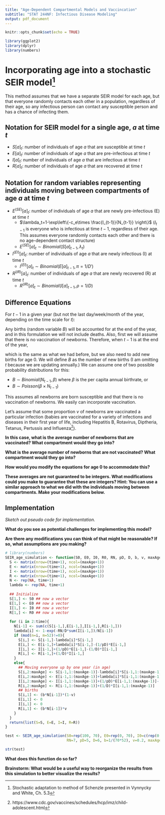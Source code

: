 ---
title: "Age-Dependent Compartmental Models and Vaccincation"
subtitle: "STAT 244NF: Infectious Disease Modeling"
output: pdf_document
---

```{r setup, include=FALSE}
knitr::opts_chunk$set(echo = TRUE)

library(ggplot2)
library(dplyr)
library(numbers)
```

# Incorporating age into a stochastic SEIR model^[Stochastic adaptation to method of Schenzle presented in Vynnycky and White, Ch. 5.3]

This method assumes that we have a separate SEIR model for each age, but that everyone randomly contacts each other in a population, regardless of their age, so any infectious person can contact any susceptible person and has a chance of infecting them. 

## Notation for SEIR model for a single age, $a$ at time $t$

- $S[a]_{t}$: number of individuals of age $a$ that are susceptible at time $t$
- $E[a]_{t}$: number of individuals of age $a$ that are pre-infectious at time $t$
- $I[a]_{t}$: number of individuals of age $a$ that are infectious at time $t$
- $R[a]_{t}$: number of individuals of age $a$ that are recovered at time $t$

## Notation for random variables representing individuals moving between compartments of age $a$ at time $t$

- $E^{(SE)}[a]_{t}$: number of individuals of age $a$ that are newly pre-infectious (E) at time $t$
    - $\lambda_t=1-\exp\left\{-c_e\times \frac{I_{t-1}}{N_{t-1}} \right\}$ ($I_{t-1}$ is everyone who is infectious at time $t-1$, regardless of their age. This assumes everyone randomly contacts each other and there is no age-dependent contact structure)
    - $E^{(SE)}[a]_{t} \sim Binomial(S[a]_{t-1}, \lambda_t)$
- $I^{(EI)}[a]_{t}$: number of individuals of age $a$ that are newly infectious (I) at time $t$
    - $I^{(EI)}[a]_{t} \sim Binomial(E[a]_{t-1},\pi=1/D')$
- $R^{(IR)}[a]_{t}$: number of individuals of age $a$ that are newly recovered (R) at time $t$
    - $R^{(IR)}[a]_{t} \sim Binomial(I[a]_{t-1}, \rho=1/D)$

## Difference Equations

For $t-1$ in a given year (but not the last day/week/month of the year, depending on the time scale for $t$):

\begin{align*}
S[a]_{t}&=S[a]_{t-1}-E^{(SE)}[a]_{t}\\
E[a]_{t}&=E[a]_{t-1}+E^{(SE)}[a]_{t}-I^{(EI)}[a]_{t}\\
I[a]_{t}&=I[a]_{t-1}+I^{(EI)}[a]_{t}-R^{(IR)}[a]_{t}\\
R[a]_{t}&=R[a]_{t-1}+R^{(IR)}[a]_{t}
\end{align*}

Any births (random variable $B$) will be accounted for at the end of the year, and in this formulation we will not include deaths. Also, first we will assume that there is no vaccination of newborns. Therefore, when $t-1$ is at the end of the year,

\begin{align*}
S[a]_{t}&=S[a]_{t-1}-E^{(SE)}[a]_{t}\\
E[a]_{t}&=E[a]_{t-1}+E^{(SE)}[a]_{t}-I^{(EI)}[a]_{t}\\
I[a]_{t}&=I[a]_{t-1}+I^{(EI)}[a]_{t}-R^{(IR)}[a]_{t}\\
R[a]_{t}&=R[a]_{t-1}+R^{(IR)}[a]_{t}\\
\end{align*}

which is the same as what we had before, but we also need to add new births for age 0. We will define $B$ as the number of new births (I am omitting $t$ because we are updating annually.) We can assume one of two possible probability distributions for this:

- $B\sim Binomial(N_{t-1}, \beta)$ where $\beta$ is the per capita annual birthrate, or
- $B\sim Poisson(\beta\times N_{t-1})$

\begin{align*}
S[0]_{t}&=B\\
E[0]_t&=0\\
I[0]_t&=0\\
R[0]_t&=0
\end{align*}

This assumes all newborns are born susceptible and that there is no vaccination of newborns. We easily can incorporate vaccination.

Let's assume that some proportion $\nu$ of newborns are vaccinated a particular infection (babies are vaccinated for a variety of infections and diseases in their first year of life, including Hepatitis B, Rotavirus, Diptheria, Tetanus, Pertussis and Influenza^[https://www.cdc.gov/vaccines/schedules/hcp/imz/child-adolescent.html]).

**In this case, what is the average number of newborns that are vaccinated? What compartment would they go into?**

\vspace{2cm}

**What is the average number of newborns that are not vaccinated? What compartment would they go into?**

\newpage


**How would you modify the equations for age 0 to accommodate this?**

\begin{align*}
S[0]_{t}&=\\
E[0]_t&=\\
I[0]_t&=\\
R[0]_t&=
\end{align*}

**These averages are not guaranteed to be integers. What modifications could you make to guarantee that these are integers? Hint: You can use a similar approach to what we did with the individuals moving between compartments. Make your modifications below.**

\begin{align*}
S[0]_{t}&=\\
E[0]_t&=\\
I[0]_t&=\\
R[0]_t&=
\end{align*}

## Implementation

*Sketch out pseudo code for implementation.*


**What do you see as potential challenges for implementing this model?**

\vspace{2cm}

**Are there any modifications you can think of that might be reasonable? If so, what assumptions are you making?**

\vspace{2cm}



```{r}
# library(numbers)
SEIR_age_simulation <- function(S0, E0, I0, R0, RN, pD, D, b, v, maxAge, time){
  S <- matrix(nrow=(time+1), ncol=(maxAge+1))
  E <- matrix(nrow=(time+1), ncol=(maxAge+1))
  I <- matrix(nrow=(time+1), ncol=(maxAge+1))
  R <- matrix(nrow=(time+1), ncol=(maxAge+1))
  N <- rep(NA, time+1)
  lambda <- rep(NA, time+1)
  
  ## Initialize
  S[1,] <- S0 ## now a vector
  E[1,] <- E0 ## now a vector
  I[1,] <- I0 ## now a vector
  R[1,] <- R0 ## now a vector
  
  for (i in 2:time){
    N[i-1] <- sum(c(S[i-1,],E[i-1,],I[i-1,],R[i-1,]))
    lambda[i] <- 1-exp(-RN/D*sum(I[i-1,])/N[i-1])
    if (mod(n=i, m=52)!=0){
      S[i,] <- S[i-1,]-lambda[i]*S[i-1,]
      E[i,] <- E[i-1,]+lambda[i]*S[i-1,]-(1/pD)*E[i-1,]
      I[i,] <- I[i-1,]+(1/pD)*E[i-1,]-(1/D)*I[i-1,]
      R[i,] <- R[i-1,]+(1/D)*I[i-1,]
    }
    else{
      ## Moving everyone up by one year (in age)
      S[i,2:maxAge] <- S[i-1,1:(maxAge-1)]-lambda[i]*S[i-1,1:(maxAge-1)]
      E[i,2:maxAge] <- E[i-1,1:(maxAge-1)]+lambda[i]*S[i-1,1:(maxAge-1)]-(1/pD)*E[i-1,1:(maxAge-1)]
      I[i,2:maxAge] <- I[i-1,1:(maxAge-1)]+(1/pD)*E[i-1,1:(maxAge-1)]-(1/D)*I[i-1,1:(maxAge-1)]
      R[i,2:maxAge] <- R[i-1,1:(maxAge-1)]+(1/D)*I[i-1,1:(maxAge-1)]
      ## births
      S[i,1] <- (b*N[i-1])*(1-v)
      E[i,1] <- 0
      I[i,1] <- 0
      R[i,1] <- (b*N[i-1])*v
    }
  }
  return(list(S=S, E=E, I=I, R=R))
}
```

```{r}
test <- SEIR_age_simulation(S0=rep(100, 70), E0=rep(0, 70), I0=c(rep(0,4), 1, rep(0,65)), R0=rep(0,70),
                            RN=7, pD=5, D=6, b=1/(70*52), v=0.2, maxAge=69, time=104)

str(test)
```

**What does this function do so far?**

\vspace{2cm}

**Brainstorm: What would be a useful way to reorganize the results from this simulation to better visualize the results?**

\vspace{2cm}

